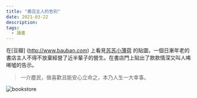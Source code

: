 ```yaml
---
title: "書店主人的告別"
date: 2021-03-22
description:
tags:
  - 讀書
---
```

在[豆瓣] (http://www.bauban.com) 上看見[苏苏小薄荷](https://www.douban.com/people/166142699/) 的貼圖，一個日漸年老的書店主人不得不放棄經營了近半輩子的營生。在書店門上貼出了款款情深又叫人唏唏噓的告示。
> 一介塵民，做喜歡且能安心立命之，本乃人生一大幸事。




![bookstore](./bookstore.jpg)
